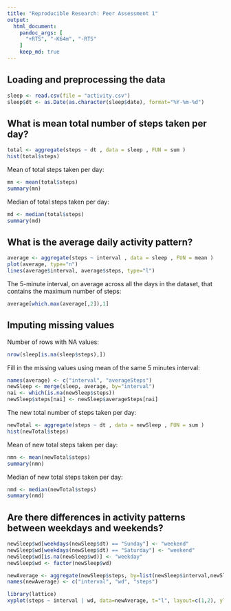 ```yaml
---
title: "Reproducible Research: Peer Assessment 1"
output: 
  html_document:
    pandoc_args: [
      "+RTS", "-K64m", "-RTS"
    ]
    keep_md: true
---
```



## Loading and preprocessing the data
```r
sleep <- read.csv(file = "activity.csv")
sleep$dt <- as.Date(as.character(sleep$date), format="%Y-%m-%d")

```
## What is mean total number of steps taken per day?
```r
total <- aggregate(steps ~ dt , data = sleep , FUN = sum )
hist(total$steps)
```

Mean of total steps taken per day:
```r
mn <- mean(total$steps)
summary(mn)
```

Median of total steps taken per day:
```r
md <- median(total$steps)
summary(md)
```

## What is the average daily activity pattern?
```r
average <- aggregate(steps ~ interval , data = sleep , FUN = mean )
plot(average, type="n")
lines(average$interval, average$steps, type="l")

```

The 5-minute interval, on average across all the days in the dataset, that contains the maximum number of steps:
```r
average[which.max(average[,2]),1]
```

## Imputing missing values
Number of rows with NA values:
```r
nrow(sleep[is.na(sleep$steps),])
```

Fill in the missing values using mean of the same 5 minutes interval:
```r
names(average) <- c("interval", "averageSteps")
newSleep <- merge(sleep, average, by="interval")
nai <- which(is.na(newSleep$steps))
newSleep$steps[nai] <- newSleep$averageSteps[nai]


```

The new total number of steps taken per day:
```r
newTotal <- aggregate(steps ~ dt , data = newSleep , FUN = sum )
hist(newTotal$steps)
```

Mean of new total steps taken per day:
```r
nmn <- mean(newTotal$steps)
summary(nmn)
```

Median of new total steps taken per day:
```r
nmd <- median(newTotal$steps)
summary(nmd)
```

## Are there differences in activity patterns between weekdays and weekends?
```r
newSleep$wd[weekdays(newSleep$dt) == "Sunday"] <- "weekend" 
newSleep$wd[weekdays(newSleep$dt) == "Saturday"] <- "weekend" 
newSleep$wd[is.na(newSleep$wd)] <- "weekday" 
newSleep$wd <- factor(newSleep$wd)

newAverage <- aggregate(newSleep$steps, by=list(newSleep$interval,newSleep$wd), FUN = mean )
names(newAverage) <- c("interval", "wd", "steps")

library(lattice)
xyplot(steps ~ interval | wd, data=newAverage, t="l", layout=c(1,2), ylab="Number of steps")

```